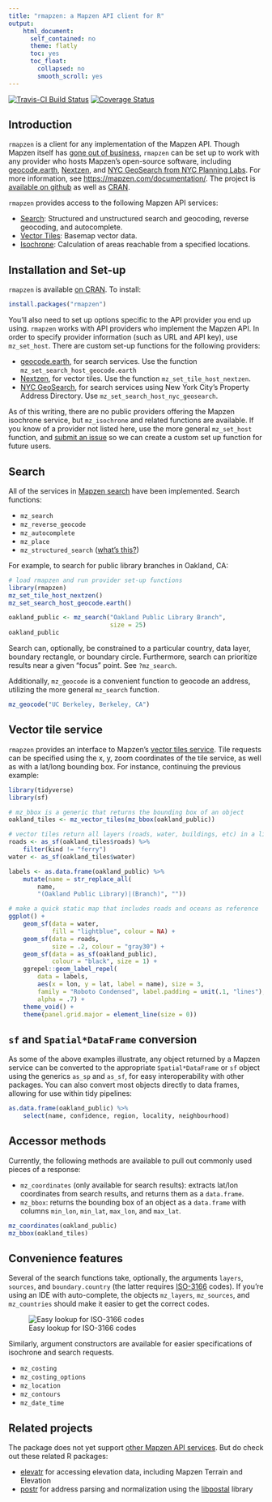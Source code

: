 ```yaml
---
title: "rmapzen: a Mapzen API client for R"
output: 
    html_document:
      self_contained: no
      theme: flatly
      toc: yes
      toc_float:
        collapsed: no
        smooth_scroll: yes
---
```

[![Travis-CI Build Status](https://travis-ci.org/tarakc02/rmapzen.svg?branch=master)](https://travis-ci.org/tarakc02/rmapzen)
[![Coverage Status](https://img.shields.io/codecov/c/github/tarakc02/rmapzen/master.svg)](https://codecov.io/github/tarakc02/rmapzen?branch=master)

## Introduction

`rmapzen` is a client for any implementation of the Mapzen API. Though Mapzen itself has [gone out of business](https://mapzen.com/blog/shutdown/), `rmapzen` can be set up to work with any provider who hosts Mapzen's open-source software, including [geocode.earth](https://geocode.earth/), [Nextzen](https://www.nextzen.org/), and [NYC GeoSearch from NYC Planning Labs](https://geosearch.planninglabs.nyc/). For more information, see [https://mapzen.com/documentation/](https://mapzen.com/documentation/). The project is [available on github](https://github.com/tarakc02/rmapzen) as well as [CRAN](https://cran.r-project.org/package=rmapzen). 

`rmapzen` provides access to the following Mapzen API services:

- [Search](https://mapzen.com/documentation/search/): Structured and unstructured search and geocoding, reverse geocoding, and autocomplete. 
- [Vector Tiles](https://mapzen.com/documentation/vector-tiles/): Basemap vector data.
- [Isochrone](https://mapzen.com/documentation/mobility/isochrone/api-reference/): Calculation of areas reachable from a specified locations.

## Installation and Set-up

`rmapzen` is available [on CRAN](https://cran.r-project.org/package=rmapzen). To install:

```r
install.packages("rmapzen")
```

You'll also need to set up options specific to the API provider you end up using. `rmapzen` works with API providers who implement the Mapzen API. In order to specify provider information (such as URL and API key), use `mz_set_host`. There are custom set-up functions for the following providers: 

- [geocode.earth](https://geocode.earth/), for search services. Use the function `mz_set_search_host_geocode.earth`
- [Nextzen](https://www.nextzen.org/), for vector tiles. Use the function `mz_set_tile_host_nextzen`. 
- [NYC GeoSearch](https://geosearch.planninglabs.nyc/), for search services using New York City's Property Address Directory. Use `mz_set_search_host_nyc_geosearch`.

As of this writing, there are no public providers offering the Mapzen isochrone service, but `mz_isochrone` and related functions are available. If you know of a provider not listed here, use the more general `mz_set_host` function, and [submit an issue](https://github.com/tarakc02/rmapzen/issues) so we can create a custom set up function for future users.

## Search

All of the services in [Mapzen search](https://mapzen.com/documentation/search/) have been implemented. Search functions:

* `mz_search`
* `mz_reverse_geocode`
* `mz_autocomplete`
* `mz_place`
* `mz_structured_search` ([what's this?](https://mapzen.com/documentation/search/structured-geocoding/))

For example, to search for public library branches in Oakland, CA:

```r
# load rmapzen and run provider set-up functions
library(rmapzen)
mz_set_tile_host_nextzen()
mz_set_search_host_geocode.earth()
```

```r
oakland_public <- mz_search("Oakland Public Library Branch", 
                            size = 25)
oakland_public
```

Search can, optionally, be constrained to a particular country, data layer, boundary rectangle, or boundary circle. Furthermore, search can prioritize results near a given "focus" point. See `?mz_search`.

Additionally, `mz_geocode` is a convenient function to geocode an address, utilizing the more general `mz_search` function.

```r
mz_geocode("UC Berkeley, Berkeley, CA")
```

## Vector tile service

`rmapzen` provides an interface to Mapzen's [vector tiles service](https://mapzen.com/documentation/vector-tiles/). Tile requests can be specified using the x, y, zoom coordinates of the tile service, as well as with a lat/long bounding box. For instance, continuing the previous example:

```r
library(tidyverse)
library(sf)

# mz_bbox is a generic that returns the bounding box of an object
oakland_tiles <- mz_vector_tiles(mz_bbox(oakland_public))

# vector tiles return all layers (roads, water, buildings, etc) in a list
roads <- as_sf(oakland_tiles$roads) %>% 
    filter(kind != "ferry")
water <- as_sf(oakland_tiles$water)

labels <- as.data.frame(oakland_public) %>% 
    mutate(name = str_replace_all(
        name, 
        "(Oakland Public Library)|(Branch)", ""))

# make a quick static map that includes roads and oceans as reference
ggplot() +
    geom_sf(data = water, 
            fill = "lightblue", colour = NA) + 
    geom_sf(data = roads, 
            size = .2, colour = "gray30") + 
    geom_sf(data = as_sf(oakland_public), 
            colour = "black", size = 1) + 
    ggrepel::geom_label_repel(
        data = labels,
        aes(x = lon, y = lat, label = name), size = 3,
        family = "Roboto Condensed", label.padding = unit(.1, "lines"),
        alpha = .7) +
    theme_void() + 
    theme(panel.grid.major = element_line(size = 0))
```

## `sf` and `Spatial*DataFrame` conversion

As some of the above examples illustrate, any object returned by a Mapzen service can be converted to the appropriate `Spatial*DataFrame` or `sf` object using the generics `as_sp` and `as_sf`, for easy interoperability with other packages. You can also convert most objects directly to data frames, allowing for use within tidy pipelines:

```r
as.data.frame(oakland_public) %>%
    select(name, confidence, region, locality, neighbourhood)
```

## Accessor methods

Currently, the following methods are available to pull out commonly used 
pieces of a response:

* `mz_coordinates` (only available for search results): extracts lat/lon coordinates from search results, and returns them as a `data.frame`.
* `mz_bbox`: returns the bounding box of an object as a `data.frame` with columns `min_lon`, `min_lat`, `max_lon`, and `max_lat`.

```r
mz_coordinates(oakland_public)
mz_bbox(oakland_tiles)
```

## Convenience features

Several of the search functions take, optionally, the arguments `layers`, `sources`, and `boundary.country` (the latter requires [ISO-3166](https://en.wikipedia.org/wiki/ISO_3166) codes). If you're using an IDE with auto-complete, the objects `mz_layers`, `mz_sources`, and `mz_countries` should make it easier to get the correct codes.

![Easy lookup for ISO-3166 codes](fig/mz-countries.png)

Similarly, argument constructors are available for easier specifications of isochrone and search requests.

* `mz_costing` 
* `mz_costing_options` 
* `mz_location`
* `mz_contours`
* `mz_date_time`

## Related projects

The package does not yet support [other Mapzen API services](https://mapzen.com/documentation/). But do check out these related R packages:

* [elevatr](https://github.com/jhollist/elevatr) for accessing elevation data, including Mapzen Terrain and Elevation
* [postr](https://github.com/Ironholds/poster) for address parsing and normalization using the [libpostal](https://github.com/openvenues/libpostal) library
